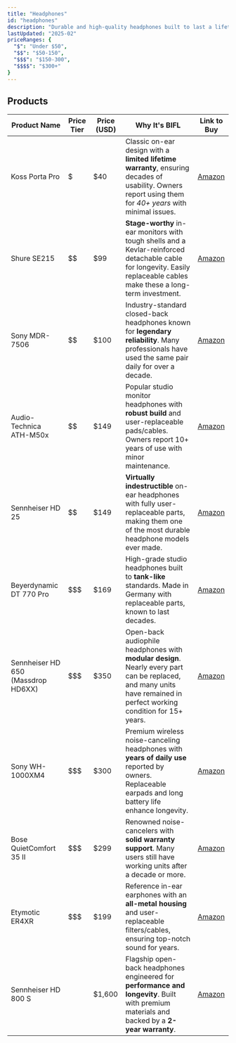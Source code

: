 ```yaml
---
title: "Headphones"
id: "headphones"
description: "Durable and high-quality headphones built to last a lifetime."
lastUpdated: "2025-02"
priceRanges: {
  "$": "Under $50",
  "$$": "$50-150",
  "$$$": "$150-300",
  "$$$$": "$300+"
}
---
```


## Products

| Product Name | Price Tier | Price (USD) | Why It's BIFL | Link to Buy |
|--------------|------------|-------------|---------------|-------------|
| Koss Porta Pro | $ | $40 | Classic on-ear design with a **limited lifetime warranty**, ensuring decades of usability. Owners report using them for *40+ years* with minimal issues. | [Amazon](https://www.amazon.com/dp/B00001P4ZH?tag=buywhoa-20) |
| Shure SE215 | $$ | $99 | **Stage-worthy** in-ear monitors with tough shells and a Kevlar-reinforced detachable cable for longevity. Easily replaceable cables make these a long-term investment. | [Amazon](https://www.amazon.com/dp/B00A16BT4E?tag=buywhoa-20) |
| Sony MDR-7506 | $$ | $100 | Industry-standard closed-back headphones known for **legendary reliability**. Many professionals have used the same pair daily for over a decade. | [Amazon](https://www.amazon.com/dp/B000AJIF4E?tag=buywhoa-20) |
| Audio-Technica ATH-M50x | $$ | $149 | Popular studio monitor headphones with **robust build** and user-replaceable pads/cables. Owners report 10+ years of use with minor maintenance. | [Amazon](https://www.amazon.com/dp/B00HVLUR86?tag=buywhoa-20) |
| Sennheiser HD 25 | $$ | $149 | **Virtually indestructible** on-ear headphones with fully user-replaceable parts, making them one of the most durable headphone models ever made. | [Amazon](https://www.amazon.com/dp/B000TDZOXG?tag=buywhoa-20) |
| Beyerdynamic DT 770 Pro | $$$ | $169 | High-grade studio headphones built to **tank-like** standards. Made in Germany with replaceable parts, known to last decades. | [Amazon](https://www.amazon.com/dp/B0006NL5SM?tag=buywhoa-20) |
| Sennheiser HD 650 (Massdrop HD6XX) | $$$ | $350 | Open-back audiophile headphones with **modular design**. Nearly every part can be replaced, and many units have remained in perfect working condition for 15+ years. | [Amazon](https://www.amazon.com/dp/B00018MSNI?tag=buywhoa-20) |
| Sony WH-1000XM4 | $$$ | $300 | Premium wireless noise-canceling headphones with **years of daily use** reported by owners. Replaceable earpads and long battery life enhance longevity. | [Amazon](https://www.amazon.com/dp/B0863TXGM3?tag=buywhoa-20) |
| Bose QuietComfort 35 II | $$$ | $299 | Renowned noise-cancelers with **solid warranty support**. Many users still have working units after a decade or more. | [Amazon](https://www.amazon.com/dp/B0756CYWWD?tag=buywhoa-20) |
| Etymotic ER4XR | $$$ | $199 | Reference in-ear earphones with an **all-metal housing** and user-replaceable filters/cables, ensuring top-notch sound for years. | [Amazon](https://www.amazon.com/dp/B01GW786B4?tag=buywhoa-20) |
| Sennheiser HD 800 S | $$$$ | $1,600 | Flagship open-back headphones engineered for **performance and longevity**. Built with premium materials and backed by a **2-year warranty**. | [Amazon](https://www.amazon.com/dp/B00PXLX2TC?tag=buywhoa-20) |
